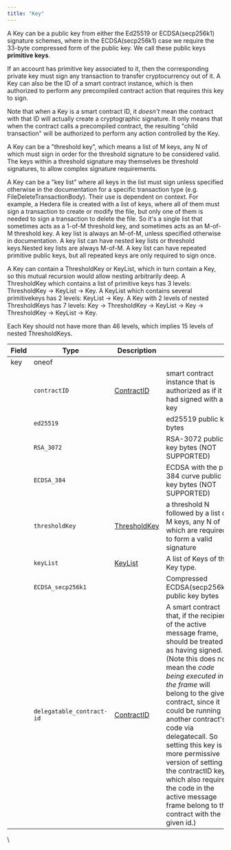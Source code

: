 ---
title: "Key"
---


A Key can be a public key from either the Ed25519 or ECDSA(secp256k1) signature schemes, where in the ECDSA(secp256k1) case we require the 33-byte compressed form of the public key. We call these public keys **primitive keys**.

If an account has primitive key associated to it, then the corresponding private key must sign any transaction to transfer cryptocurrency out of it. A Key can also be the ID of a smart contract instance, which is then authorized to perform any precompiled contract action that requires this key to sign.

Note that when a Key is a smart contract ID, it *doesn't* mean the contract with that ID will actually create a cryptographic signature. It only means that when the contract calls a precompiled contract, the resulting "child transaction" will be authorized to perform any action controlled by the Key.

A Key can be a "threshold key", which means a list of M keys, any N of which must sign in order for the threshold signature to be considered valid. The keys within a threshold signature may themselves be threshold signatures, to allow complex signature requirements.

A Key can be a "key list" where all keys in the list must sign unless specified otherwise in the documentation for a specific transaction type (e.g. FileDeleteTransactionBody). Their use is dependent on context. For example, a Hedera file is created with a list of keys, where all of them must sign a transaction to create or modify the file, but only one of them is needed to sign a transaction to delete the file. So it's a single list that sometimes acts as a 1-of-M threshold key, and sometimes acts as an M-of-M threshold key. A key list is always an M-of-M, unless specified otherwise in documentation. A key list can have nested key lists or threshold keys.Nested key lists are always M-of-M. A key list can have repeated primitive public keys, but all repeated keys are only required to sign once.

A Key can contain a ThresholdKey or KeyList, which in turn contain a Key, so this mutual recursion would allow nesting arbitrarily deep. A ThresholdKey which contains a list of primitive keys has 3 levels: ThresholdKey -> KeyList -> Key. A KeyList which contains several primitivekeys has 2 levels: KeyList -> Key. A Key with 2 levels of nested ThresholdKeys has 7 levels: Key -> ThresholdKey -> KeyList -> Key -> ThresholdKey -> KeyList -> Key.

Each Key should not have more than 46 levels, which implies 15 levels of nested ThresholdKeys.

| Field | Type                      | Description                                                                                        | ​                                                                                                                                                                                                                                                                                                                                                                                                                                                                   |
| ----- | ------------------------- | -------------------------------------------------------------------------------------------------- | ------------------------------------------------------------------------------------------------------------------------------------------------------------------------------------------------------------------------------------------------------------------------------------------------------------------------------------------------------------------------------------------------------------------------------------------------------------------- |
| key   | oneof                     | ​                                                                                                  | ​                                                                                                                                                                                                                                                                                                                                                                                                                                                                   |
| ​     | `contractID`              | ​[ContractID](/hedera/sdks-and-apis/hedera-api/basic-types/contractid)​     | smart contract instance that is authorized as if it had signed with a key                                                                                                                                                                                                                                                                                                                                                                                           |
| ​     | `ed25519`                 | ​                                                                                                  | ed25519 public key bytes                                                                                                                                                                                                                                                                                                                                                                                                                                            |
| ​     | `RSA_3072`                | ​                                                                                                  | RSA-3072 public key bytes (NOT SUPPORTED)                                                                                                                                                                                                                                                                                                                                                                                                                           |
| ​     | `ECDSA_384`               | ​                                                                                                  | ECDSA with the p-384 curve public key bytes (NOT SUPPORTED)                                                                                                                                                                                                                                                                                                                                                                                                         |
| ​     | `thresholdKey`            | ​[ThresholdKey](/hedera/sdks-and-apis/hedera-api/basic-types/thresholdkey)​ | a threshold N followed by a list of M keys, any N of which are required to form a valid signature                                                                                                                                                                                                                                                                                                                                                                   |
| ​     | `keyList`                 | [​KeyList​](/hedera/sdks-and-apis/hedera-api/basic-types/keylist)           | A list of Keys of the Key type.                                                                                                                                                                                                                                                                                                                                                                                                                                     |
|       | `ECDSA_secp256k1`         |                                                                                                    | Compressed ECDSA(secp256k1) public key bytes                                                                                                                                                                                                                                                                                                                                                                                                                        |
|       | `delegatable_contract-id` | [ContractID](/hedera/sdks-and-apis/hedera-api/basic-types/contractid)       | A smart contract that, if the recipient of the active message frame, should be treated as having signed. (Note this does not mean the *code being executed in the frame* will belong to the given contract, since it could be running another contract's code via delegatecall. So setting this key is a more permissive version of setting the contractID key, which also requires the code in the active message frame belong to the contract with the given id.) |

\\
